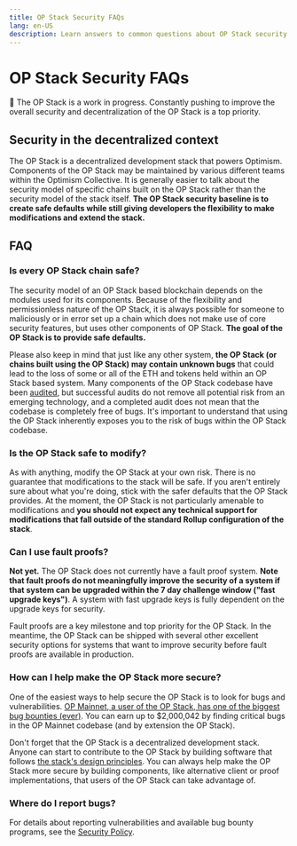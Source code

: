 ```yaml
---
title: OP Stack Security FAQs
lang: en-US
description: Learn answers to common questions about OP Stack security.
---
```



# OP Stack Security FAQs

<Callout type="warning">
  🚧 The OP Stack is a work in progress. Constantly pushing to improve the overall security and decentralization of the OP Stack is a top priority.
</Callout>

## Security in the decentralized context

The OP Stack is a decentralized development stack that powers Optimism. Components of the OP Stack may be maintained by various different teams within the Optimism Collective. It is generally easier to talk about the security model of specific chains built on the OP Stack rather than the security model of the stack itself. **The OP Stack security baseline is to create safe defaults while still giving developers the flexibility to make modifications and extend the stack.**

## FAQ

### Is every OP Stack chain safe?

The security model of an OP Stack based blockchain depends on the modules used for its components. Because of the flexibility and permissionless nature of the OP Stack, it is always possible for someone to maliciously or in error set up a chain which does not make use of core security features, but uses other components of OP Stack. **The goal of the OP Stack is to provide safe defaults.**

Please also keep in mind that just like any other system, **the OP Stack (or chains built using the OP Stack) may contain unknown bugs**  that could lead to the loss of some or all of the ETH and tokens held within an OP Stack based system.
Many components of the OP Stack codebase have been [audited](https://github.com/ethereum-optimism/optimism/tree/v1.1.4/technical-documents/security-reviews), but successful audits do not remove all potential risk from an emerging technology, and a completed audit does not mean that the codebase is completely free of bugs.
It's important to understand that using the OP Stack inherently exposes you to the risk of bugs within the OP Stack codebase.

### Is the OP Stack safe to modify?

As with anything, modify the OP Stack at your own risk. There is no guarantee that modifications to the stack will be safe. If you aren't entirely sure about what you're doing, stick with the safer defaults that the OP Stack provides. At the moment, the OP Stack is not particularly amenable to modifications and **you should not expect any technical support for modifications that fall outside of the standard Rollup configuration of the stack**.

### Can I use fault proofs?

**Not yet.** The OP Stack does not currently have a fault proof system. **Note that fault proofs do not meaningfully improve the security of a system if that system can be upgraded within the 7 day challenge window ("fast upgrade keys")**. A system with fast upgrade keys is fully dependent on the upgrade keys for security.

Fault proofs are a key milestone and top priority for the OP Stack. In the meantime, the OP Stack can be shipped with several other excellent security options for systems that want to improve security before fault proofs are available in production.

### How can I help make the OP Stack more secure?

One of the easiest ways to help secure the OP Stack is to look for bugs and vulnerabilities. [OP Mainnet, a user of the OP Stack, has one of the biggest bug bounties (ever)](https://immunefi.com/bounty/optimism/). You can earn up to $2,000,042 by finding critical bugs in the OP Mainnet codebase (and by extension the OP Stack).

Don't forget that the OP Stack is a decentralized development stack. Anyone can start to contribute to the OP Stack by building software that follows [the stack's design principles](/stack/design-principles). You can always help make the OP Stack more secure by building components, like alternative client or proof implementations, that users of the OP Stack can take advantage of.

### Where do I report bugs?

For details about reporting vulnerabilities and available bug bounty programs, see the [Security Policy](/chain/security/security-policy).
